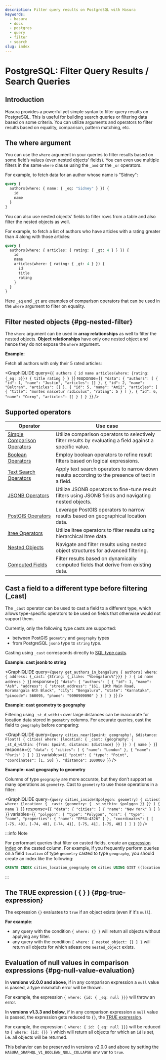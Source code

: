```yaml
---
description: Filter query results on PostgreSQL with Hasura
keywords:
  - hasura
  - docs
  - postgres
  - query
  - filter
  - search
slug: index
---
```



# PostgreSQL: Filter Query Results / Search Queries

## Introduction

Hasura provides a powerful yet simple syntax to filter query results on PostgreSQL. This is useful for building search
queries or filtering data based on some criteria. You can utilize arguments and operators to filter results based on
equality, comparison, pattern matching, etc.

## The **where** argument

You can use the `where` argument in your queries to filter results based on some field’s values (even nested objects'
fields). You can even use multiple filters in the same `where` clause using the `_and` or the `_or` operators.

For example, to fetch data for an author whose name is "Sidney":

```graphql {3}
query {
  authors(where: { name: { _eq: "Sidney" } }) {
    id
    name
  }
}
```

You can also use nested objects' fields to filter rows from a table and also filter the nested objects as well.

For example, to fetch a list of authors who have articles with a rating greater than 4 along with those articles:

```graphql {2,5}
query {
  authors(where: { articles: { rating: { _gt: 4 } } }) {
    id
    name
    articles(where: { rating: { _gt: 4 } }) {
      id
      title
      rating
    }
  }
}
```

Here `_eq` and `_gt` are examples of comparison operators that can be used in the `where` argument to filter on
equality.

[//]: # (You can see the complete specification of the `where` argument in the)

[//]: # ([API reference]&#40;/api-reference/graphql-api/query.mdx#whereexp&#41;.)

## Filter nested objects {#pg-nested-filter}

The `where` argument can be used in **array relationships** as well to filter the nested objects. **Object
relationships** have only one nested object and hence they do not expose the `where` argument.

**Example:**

Fetch all authors with only their 5 rated articles:

<GraphiQLIDE
  query={`{
  authors {
    id
    name
    articles(where: {rating: {_eq: 5}}) {
      title
      rating
    }
  }
}`}
  response={`{
  "data": {
    "authors": [
      {
        "id": 1,
        "name": "Justin",
        "articles": []
      },
      {
        "id": 2,
        "name": "Beltran",
        "articles": []
      },
      {
        "id": 5,
        "name": "Amii",
        "articles": [
          {
            "title": "montes nascetur ridiculus",
            "rating": 5
          }
        ]
      },
      {
        "id": 6,
        "name": "Corny",
        "articles": []
      }
    ]
  }
}`}
/>

## Supported operators

| Operator                                                                             | Use case                                                                                                   |
|--------------------------------------------------------------------------------------|------------------------------------------------------------------------------------------------------------|
| [Simple Comparison Operators](/graphql-api/queries/filters/comparison-operators.mdx) | Utilize comparison operators to selectively filter results by evaluating a field against a specific value. |
| [Boolean Operators](/graphql-api/queries/filters/boolean-operators.mdx)              | Employ boolean operators to refine result filters based on logical expressions.                            |
| [Text Search Operators](/graphql-api/queries/filters/text-search-operators.mdx)      | Apply text search operators to narrow down results according to the presence of text in a field.           |
| [JSONB Operators](/graphql-api/queries/filters/jsonb-operators.mdx)                  | Utilize JSONB operators to fine-tune result filters using JSONB fields and navigating nested objects.      |
| [PostGIS Operators](/graphql-api/queries/filters/postgis-operators.mdx)              | Leverage PostGIS operators to narrow results based on geographical location data.                          |
| [ltree Operators](/graphql-api/queries/filters/ltree-operators.mdx)                  | Utilize ltree operators to filter results using hierarchical ltree data.                                   |
| [Nested Objects](/graphql-api/queries/filters/nested-objects.mdx)                    | Navigate and filter results using nested object structures for advanced filtering.                         |
| [Computed Fields](/graphql-api/queries/filters/computed-fields.mdx)                  | Filter results based on dynamically computed fields that derive from existing data.                        |


## Cast a field to a different type before filtering (\_cast)

The `_cast` operator can be used to cast a field to a different type, which allows type-specific operators to be used on
fields that otherwise would not support them.

Currently, only the following type casts are supported:

- between PostGIS `geometry` and `geography` types
- from PostgreSQL `jsonb` type to `string` type.

Casting using `_cast` corresponds directly to
[SQL type casts](https://www.postgresql.org/docs/current/sql-expressions.html#SQL-SYNTAX-TYPE-CASTS).

**Example: cast jsonb to string**

[//]: # (Columns of type `jsonb` can be cast to `String` to use)

[//]: # ([text operators]&#40;/api-reference/graphql-api/query.mdx#text-operators&#41; on a `jsonb` field:)

<GraphiQLIDE
  query={`query get_authors_in_bengaluru {
  authors(
    where: {
      address: {_cast: {String: {_ilike: "%bengaluru%"}}}
    }
  ) {
    id
    name
    address
  }
}`}
  response={`{
  "data": {
    "authors": [
      {
        "id": 1,
        "name": "Ash",
        "address": {
          "street_address": "161, 19th Main Road, Koramangala 6th Block",
          "city": "Bengaluru",
          "state": "Karnataka",
          "pincode": 560095,
          "phone": "9090909090"
        }
      }
    ]
  }
}`}
/>

**Example: cast geometry to geography**

Filtering using `_st_d_within` over large distances can be inaccurate for location data stored in `geometry` columns.
For accurate queries, cast the field to `geography` before comparing:

<GraphiQLIDE
  query={`query cities_near($point: geography!, $distance: Float!) {
  cities(
    where: {location: {
      _cast: {geography: {
        _st_d_within: {from: $point, distance: $distance}
      }}
    }}
  ) {
    name
  }
}`}
  response={`{
  "data": {
    "cities": [
      {
        "name": "London"
      },
      {
        "name": "Paris"
      }
    ]
  }
}`}
  variables={`{
  "point": {
    "type": "Point",
    "coordinates": [1, 50]
  },
  "distance": 1000000
}`}
/>

**Example: cast geography to geometry**

Columns of type `geography` are more accurate, but they don’t support as many operations as `geometry`. Cast to
`geometry` to use those operations in a filter:

<GraphiQLIDE
  query={`query cities_inside($polygon: geometry) {
  cities(
    where: {location: {
      _cast: {geometry: {
        _st_within: $polygon
      }}
    }}
  ) {
    name
  }
}`}
  response={`{
  "data": {
    "cities": [
      {
        "name": "New York"
      }
    ]
  }
}`}
  variables={`{
  "polygon": {
    "type": "Polygon",
    "crs": {
      "type": "name",
      "properties": { "name": "EPSG:4326" }
    },
    "coordinates": [
      [
        [-75, 40],
        [-74, 40],
        [-74, 41],
        [-75, 41],
        [-75, 40]
      ]
    ]
  }
}`}
/>

:::info Note

For performant queries that filter on casted fields, create an
[expression index](https://www.postgresql.org/docs/current/indexes-expressional.html) on the casted column. For example,
if you frequently perform queries on a field `location` of type `geometry` casted to type `geography`, you should create
an index like the following:

```sql
CREATE INDEX cities_location_geography ON cities USING GIST ((location::geography));
```

:::

## The TRUE expression ( **{ }** ) {#pg-true-expression}

The expression `{}` evaluates to `true` if an object exists (even if it's `null`).

**For example**:

- any query with the condition `{ where: {} }` will return all objects without applying any filter.
- any query with the condition `{ where: { nested_object: {} } }` will return all objects for which atleast one
  `nested_object` exists.

## Evaluation of **null** values in comparison expressions {#pg-null-value-evaluation}

In **versions v2.0.0 and above**, if in any comparison expression a `null` value is passed, a type mismatch error will
be thrown.

For example, the expression `{ where: {id: { _eq: null }}}` will throw an error.

In **versions v1.3.3 and below**, if in any comparison expression a `null` value is passed, the expression gets reduced
to `{}`, the [TRUE expression](#pg-true-expression).

For example, the expression `{ where: { id: {_eq: null }}}` will be reduced to `{ where: {id: {}} }` which will return
all objects for which an `id` is set, i.e. all objects will be returned.

This behavior can be preserved in versions v2.0.0 and above by setting the `HASURA_GRAPHQL_V1_BOOLEAN_NULL_COLLAPSE` env
var to `true`.
